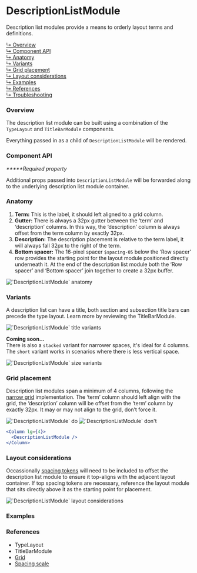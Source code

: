 




# DescriptionListModule

Description list modules provide a means to orderly layout terms and definitions.

[↳ Overview](#overview)  
[↳ Component API](#component-api)  
[↳ Anatomy](#anatomy)  
[↳ Variants](#variants)  
[↳ Grid placement](#grid-placement)  
[↳ Layout considerations](#layout-considerations)  
[↳ Examples](#examples)  
[↳ References](#references)  
[↳ Troubleshooting](#troubleshooting)

### Overview

The description list module can be built using a combination of the <LinkTo kind="components-typelayout" story="default">`TypeLayout`</LinkTo> and <LinkTo kind="layout-modules-titlebarmodule" story="default">`TitleBarModule`</LinkTo> components.

Everything passed in as a child of `DescriptionListModule` will be rendered.

<Canvas>
  <Story
    id="layout-modules-descriptionlistmodule--default"
    parameters={parameters}
  />
</Canvas>

### Component API

<ArgsTable />

_**\***Required property_

Additional props passed into `DescriptionListModule` will be forwarded along to the underlying description list module container.

### Anatomy

1. **Term:** This is the label, it should left aligned to a grid column.
2. **Gutter:** There is always a 32px gutter between the ‘term’ and ‘description’ columns. In this way, the ‘description’ column is always offset from the term column by exactly 32px.
3. **Description:** The description placement is relative to the term label, it will always fall 32px to the right of the term.
4. **Bottom spacer:** The 16-pixel spacer `$spacing-05` below the ‘Row spacer’ row provides the starting point for the layout module positioned directly underneath it. At the end of the description list module both the ‘Row spacer’ and ‘Bottom spacer’ join together to create a 32px buffer.

<img alt="`DescriptionListModule` anatomy" src={anatomy} />

### Variants

A description list can have a title, both section and subsection title bars can precede the type layout. Learn more by reviewing the <LinkTo kind="layout-modules-titlebarmodule" story="default" > TitleBarModule. </LinkTo>

<img alt="`DescriptionListModule` title variants" src={variants} />
<Source id="layout-modules-descriptionlistmodule--variant" />

**Coming soon...**  
There is also a `stacked` variant for narrower spaces, it's ideal for 4 columns.  
The `short` variant works in scenarios where there is less vertical space.

<img alt="`DescriptionListModule` size variants" src={sizeVariants} />

### Grid placement

Description list modules span a minimum of 4 columns, following the [narrow grid](https://react.carbondesignsystem.com/?path=/docs/grid--narrow) implementation. The ‘term’ column should left align with the grid, the ‘description’ column will be offset from the ‘term’ column by exactly 32px. It may or may not align to the grid, don’t force it.

<Row>
  <Column>
    <img alt="`DescriptionListModule` do" src={doImage} />
  </Column>

  <Column>
    <img alt="`DescriptionListModule` don't" src={dont} />
  </Column>
</Row>

```jsx
<Column lg={4}>
  <DescriptionListModule />
</Column>
```

### Layout considerations

Occassionally [spacing tokens](https://carbondesignsystem.com/guidelines/spacing/overview#spacing-scale) will need to be included to offset the description list module to ensure it top-aligns with the adjacent layout container. If top spacing tokens are necessary, reference the layout module that sits directly above it as the starting point for placement.

<img
  alt="`DescriptionListModule` layout considerations"
  src={layoutConsiderations}
/>

### Examples

<Row>
  <Detail />
  <Overview />
</Row>

### References

- <LinkTo kind="components-typelayout" story="default">
    TypeLayout
  </LinkTo>
- <LinkTo kind="layout-modules-titlebarmodule" story="default">
    TitleBarModule
  </LinkTo>
- [Grid](https://react.carbondesignsystem.com/?path=/docs/grid--narrow)
- [Spacing scale](https://carbondesignsystem.com/guidelines/spacing/overview#spacing-scale)

<Troubleshooting />
